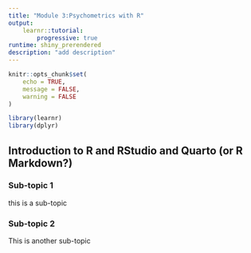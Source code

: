 ```yaml
---
title: "Module 3:Psychometrics with R"
output: 
    learnr::tutorial:
        progressive: true
runtime: shiny_prerendered
description: "add description"
---
```


```r
knitr::opts_chunk$set(
	echo = TRUE,
	message = FALSE,
	warning = FALSE
)

library(learnr)
library(dplyr)

```

## Introduction to R and RStudio and Quarto (or R Markdown?)

### Sub-topic 1
this is a sub-topic

### Sub-topic 2
This is another sub-topic